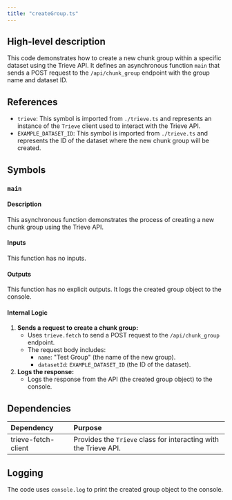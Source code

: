 ```yaml
---
title: "createGroup.ts"
---
```


## High-level description
This code demonstrates how to create a new chunk group within a specific dataset using the Trieve API. It defines an asynchronous function `main` that sends a POST request to the `/api/chunk_group` endpoint with the group name and dataset ID.

## References
- `trieve`: This symbol is imported from `./trieve.ts` and represents an instance of the `Trieve` client used to interact with the Trieve API.
- `EXAMPLE_DATASET_ID`: This symbol is imported from `./trieve.ts` and represents the ID of the dataset where the new chunk group will be created.

## Symbols
### `main`
#### Description
This asynchronous function demonstrates the process of creating a new chunk group using the Trieve API.

#### Inputs
This function has no inputs.

#### Outputs
This function has no explicit outputs. It logs the created group object to the console.

#### Internal Logic
1. **Sends a request to create a chunk group:**
   - Uses `trieve.fetch` to send a POST request to the `/api/chunk_group` endpoint.
   - The request body includes:
     - `name`: "Test Group" (the name of the new group).
     - `datasetId`: `EXAMPLE_DATASET_ID` (the ID of the dataset).
2. **Logs the response:**
   - Logs the response from the API (the created group object) to the console.

## Dependencies
| Dependency | Purpose |
|:-----------|:--------|
| trieve-fetch-client | Provides the `Trieve` class for interacting with the Trieve API. |

## Logging
The code uses `console.log` to print the created group object to the console.
